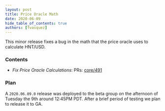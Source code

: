 ```yaml
---
layout: post
title: Price Oracle Math
date: 2020-06-09
hide_table_of_contents: true
authors: [fvasquez]
---
```


This minor release fixes a bug in the math that the price oracle uses to calculate HNT/USD.

<!--truncate-->

### Contents

- _Fix Price Oracle Calculations_: PRs:
  [core/491](https://github.com/helium/blockchain-core/pull/491)

### Plan

A `2020.06.09.0` release was deployed to the beta group on the afternoon of Tuesday the 9th around
12:45PM PDT. After a brief period of testing we plan to release it to GA.
